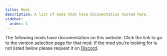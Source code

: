 ```yaml
---
title: Mods
description: A list of mods that have documentation hosted here.
sidebar:
  order: 1
---
```


The following mods have documentation on this website. Click the link to go to the version selection page for that mod.
If the mod you're looking for is not listed below please request it on [Discord](https://discord.darkhax.net).

<CardGrid>
    <ModCard projectId={280510} ref="/mods/attributefix"/>
    <ModCard projectId={228525} ref="/mods/bookshelf"/>
    <ModCard projectId={250419} ref="/mods/enchantment-descriptions"/>
    <ModCard projectId={354339} ref="/mods/open-loader"/>
    <ModCard projectId={306549} ref="/mods/tips"/>
</CardGrid>